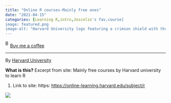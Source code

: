 ```yaml
---
title: "Online R courses-Mainly free ones"
date: "2021-04-15"
categories: [Learning R,intro,Joscelin's fav,course]
image: featured.png
image-alt: "Harvard University logo featuring a crimson shield with three open books spelling 'VERITAS' and the words 'Harvard University' in white capital letters to the right of the shield."
---
```


<link href="https://fonts.googleapis.com/css?family=Cookie" rel="stylesheet"><a class="bmc-button" target="_blank" href="https://www.buymeacoffee.com/JoscelinRocha">![Buy me a coffee](https://cdn.buymeacoffee.com/buttons/bmc-new-btn-logo.svg){alt="Buy me a coffee" width="15" height="21"}Buy me a coffee</a>

------------------------------------------------------------------------

By [Harvard University](https://online-learning.harvard.edu/subject/r)

**What is this?** Excerpt from site: Mainly free courses by Harvard university to learn R

1.  Link to site: https: <https://online-learning.harvard.edu/subject/r>

![](https://pll.harvard.edu/themes/custom/twel_scholar/logo.svg)
